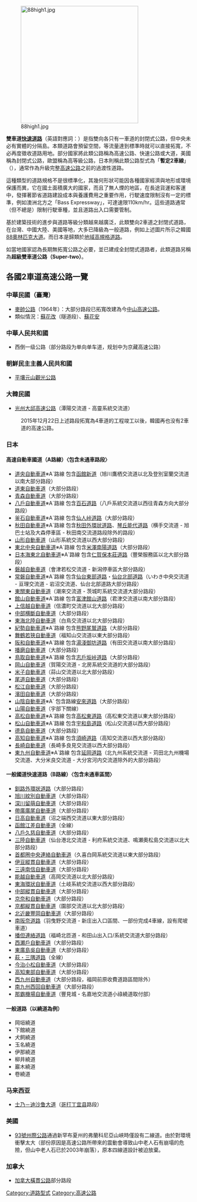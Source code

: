 {{Multiple issues|
{{expand|time=2015-12-29T09:22:32+00:00}}
{{unreferenced|time=2015-12-29T09:22:32+00:00}}
}}
[[File:88high1.jpg|320px]]

'''雙車道[[快速道路|快速道路]]'''（英語對應詞：{{lang|en|Two-lane Expressway}}）是指雙向各只有一車道的封閉式公路，但中央未必有實體的分隔島。本類道路會預留空間，等流量達到標準時就可以直接拓寬，不必再度徵收道路用地。部分國家將此類公路稱為高速公路、快速公路或大道，美國稱為封閉式公路，歐盟稱為高等級公路，日本則稱此類公路型式為「'''暫定2車線'''」（{{jpn|j=暫定2車線|hg=ざんていにしゃせん|rm=zantei nishasen|f=y}}），通常作為升級完整[[高速公路|高速公路]]之前的過渡性道路。

這種類型的道路規格不是很標準化，其幾何形狀可能因各種國家經濟與地形或環境保護而異，它在國土面積廣大的國家，而且了無人煙的地區，在長途貨運和客運中，發揮著節省道路建設成本與養護費用之重要作用，行駛速度限制沒有一定的標準，例如澳洲北方之「Bass Expressway」，可達速限110km/hr。這些道路通常（但不總是）限制行駛車種，並且道路出入口需要管制。

基於建築技術的進步與道路等級分類越來越廣泛，此類雙向2車道之封閉式道路，在台灣、中國大陸、美國等地，大多已降級為一般道路，例如上述圖片所示之韓國[[光州大邱高速公路|88奧林匹克大道]]。而日本是歸類於[[地域高規格道路|地域高規格道路]]。

如當地國家認為長期無拓寬公路之必要，並已建成全封閉式道路者，此類道路另稱為'''超級雙車道公路（Super-two）'''。

== 各國2車道高速公路一覽 ==
=== 中華民國（臺灣） ===
* [[麥帥公路|麥帥公路]]（1964年）：大部分路段已拓寬改建為今[[中山高速公路|中山高速公路]]。
* 類似情況：[[蘇花改|蘇花改]]（隧道段）、[[蘇花安|蘇花安]]

=== 中華人民共和國 ===
* 西倒一级公路（部分路段为单向单车道，规划中为京藏高速公路）

=== 朝鮮民主主義人民共和國 ===
* [[平壤元山觀光公路|平壤元山觀光公路]]

=== 大韓民國 ===
*[[光州大邱高速公路|光州大邱高速公路]]（潭陽交流道 - 高靈系統交流道）
: 2015年12月22日上述路段拓寬為4車道的工程竣工以後，韓國再也没有2車道的高速公路。

=== 日本 ===
==== 高速自動車國道（A路線）〈包含未通車路段〉 ====
* [[道央自動車道|道央自動車道]]※A´路線 包含[[函館新道|函館新道]]（旭川鷹栖交流道以北及登別室蘭交流道以南大部分路段）
* [[道東自動車道|道東自動車道]]（大部分路段）
* [[青森自動車道|青森自動車道]]（大部分路段）
* [[八戶自動車道|八戶自動車道]]※A´路線 包含[[百石道路|百石道路]]（八戶系統交流道以西往青森方向大部分路段）
* [[釜石自動車道|釜石自動車道]]※A´路線 包含[[仙人峠道路|仙人峠道路]]（大部分路段）
* [[秋田自動車道|秋田自動車道]]※A´路線 包含[[秋田自動車道#一般國道7號秋田外環狀道路|秋田外環狀道路]]、[[秋田自動車道#一般國道7號琴丘能代道路|琴丘能代道路]]（横手交流道 - 旭巴士站及大森停車區 - 秋田南交流道路段除外的路段）
* [[山形自動車道|山形自動車道]]（山形系統交流道以西大部分路段）
* [[東北中央自動車道|東北中央自動車道]]※A´路線 包含[[米澤南陽道路|米澤南陽道路]]（大部分路段）
* [[日本海東北自動車道|日本海東北自動車道]]※A´路線 包含[[仁賀保本莊道路|仁賀保本莊道路]]（豐榮服務區以北大部分路段）
* [[磐越自動車道|磐越自動車道]]（會津若松交流道 - 新潟停車區大部分路段）
* [[常磐自動車道|常磐自動車道]]※A´路線 包含[[仙台東部道路|仙台東部道路]]・[[仙台北部道路|仙台北部道路]]（いわき中央交流道 - 亘理交流道 - 岩沼交流道、仙台北部道路大部分路段）
* [[東關東自動車道|東關東自動車道]]（潮來交流道 - 茨城町系統交流道大部分路段）
* [[館山自動車道|館山自動車道]]※A´路線 包含[[富津館山道路|富津館山道路]]（君津交流道以南大部分路段）
* [[上信越自動車道|上信越自動車道]]（信濃町交流道以北大部分路段）
* [[中部横斷自動車道|中部横斷自動車道]]（大部分路段）
* [[東海北陸自動車道|東海北陸自動車道]]（白鳥交流道以北大部分路段）
* [[紀勢自動車道|紀勢自動車道]]※A´路線 包含[[熊野尾鷲道路|熊野尾鷲道路]]（大部分路段）
* [[舞鶴若狹自動車道|舞鶴若狹自動車道]]（福知山交流道以東大部分路段）
* [[阪和自動車道|阪和自動車道]]※A´路線 包含[[湯淺御坊道路|湯淺御坊道路]]（有田交流道以南大部分路段）
* [[播磨自動車道|播磨自動車道]]（大部分路段）
* [[鳥取自動車道|鳥取自動車道]]※A´路線 包含[[志戶坂峠道路|志戶坂峠道路]]（大部分路段）
* [[岡山自動車道|岡山自動車道]]（賀陽交流道 - 北房系統交流道的大部分路段）
* [[米子自動車道|米子自動車道]]（蒜山交流道以北大部分路段）
* [[尾道自動車道|尾道自動車道]]（大部分路段）
* [[松江自動車道|松江自動車道]]（大部分路段）
* [[濱田自動車道|濱田自動車道]]（大部分路段）
* [[山陰自動車道|山陰自動車道]]※A´ 包含路線[[安來道路|安來道路]]（大部分路段）
* [[山陽自動車道|山陽自動車道]]（宇部下關線）
* [[高松自動車道|高松自動車道]]※A´路線 包含[[高松東道路|高松東道路]]（高松東交流道以東大部分路段）
* [[松山自動車道|松山自動車道]]※A´路線 包含[[宇和島道路|宇和島道路]]（松山交流道以西大部分路段）
* [[德島自動車道|德島自動車道]]（大部分路段）
* [[高知自動車道|高知自動車道]]※A´路線 包含[[須崎道路|須崎道路]]（高知交流道以西大部分路段）
* [[長崎自動車道|長崎自動車道]]（長崎多良見交流道以西大部分路段）
* [[東九州自動車道|東九州自動車道]]※A´路線 包含[[延岡道路|延岡道路]]（北九州系統交流道 - 苅田北九州機場交流道、大分米良交流道 - 大分宮河内交流道除外的大部分路段）

==== 一般國道快速道路（B路線）〈包含未通車區間〉 ====
* [[釧路外環狀道路|釧路外環狀道路]]（大部分路段）
* [[旭川紋別自動車道|旭川紋別自動車道]]（大部分路段）
* [[深川留萌自動車道|深川留萌自動車道]]（大部分路段）
* [[帶廣廣尾自動車道|帶廣廣尾自動車道]]（大部分路段）
* [[日高自動車道|日高自動車道]]（沼之端西交流道以東大部分路段）
* [[函館江差自動車道|函館江差自動車道]]（全線）
* [[八戶久慈自動車道|八戶久慈自動車道]]（大部分路段）
* [[三陸自動車道|三陸自動車道]]（仙台港北交流道 - 利府系統交流道、鳴瀬奧松島交流道以北大部分路段）
* [[首都圈中央連絡自動車道|首都圈中央連絡自動車道]]（久喜白岡系統交流道以東大部分路段）
* [[伊豆縱貫自動車道|伊豆縱貫自動車道]]（大部分路段）
* [[三遠南信自動車道|三遠南信自動車道]]（大部分路段）
* [[能越自動車道|能越自動車道]]（高岡交流道以北大部分路段）
* [[東海環狀自動車道|東海環狀自動車道]]（土岐系統交流道以西大部分路段）
* [[中部縱貫自動車道|中部縱貫自動車道]]（大部分路段）
* [[京奈和自動車道|京奈和自動車道]]（大部分路段）
* [[京都縦貫自動車道|京都縦貫自動車道]]（園部交流道以北大部分路段）
* [[北近畿豐岡自動車道|北近畿豐岡自動車道]]（大部分路段）
* [[南阪奈道路|南阪奈道路]]（羽曳野交流道 - 新庄出入口區間、一部份完成4車線，設有爬坡車道）
* [[播但連絡道路|播但連絡道路]]（福崎北匝道 - 和田山出入口/系統交流道大部分路段）
* [[西瀬戶自動車道|西瀬戶自動車道]]（大部分路段）
* [[東廣島吳自動車道|東廣島吳自動車道]]（大部分路段）
* [[萩・三隅道路|萩・三隅道路]]（全線）
* [[今治小松自動車道|今治小松自動車道]]（大部分路段）
* [[高知東部自動車道|高知東部自動車道]]（大部分路段）
* [[西九州自動車道|西九州自動車道]]（大部分路段，福岡前原收費道路區間除外）
* [[南九州西回自動車道|南九州西回自動車道]]（大部分路段）
* [[那霸機場自動車道|那霸機場自動車道]]（豐見城・名嘉地交流道小祿繞道取付部）

==== 一般道路（以繞道為例） ====
* 岡垣繞道
* 下館繞道
* 犬飼繞道
* 玉名繞道
* 伊那繞道
* 柳井繞道
* 巖木繞道
* 卷繞道

===马来西亚===
*[[士乃－迪沙鲁大道|士乃－迪沙鲁大道]]（[[哥打丁宜县|哥打丁宜县]]路段）

=== 美國 ===
*[[93號州際公路|93號州際公路]]通過新罕布夏州的弗蘭科尼亞山峽時僅設有二線道。由於對環境衝擊太大（部份原因是高速公路所帶來的震動會導致山中老人石有崩塌的危險，但山中老人石已於2003年崩落），原本四線道設計被迫放棄。

===加拿大===
* [[加拿大橫貫公路|加拿大橫貫公路]]部分路段

{{街道與巷道}}

[[Category:道路型式|Category:道路型式]]
[[Category:高速公路|Category:高速公路]]